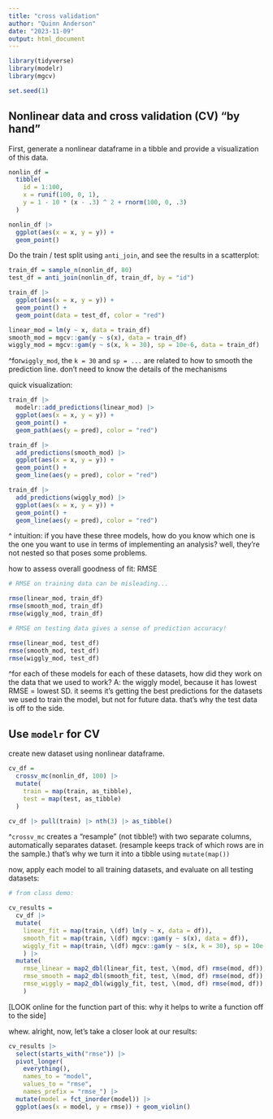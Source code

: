 ```yaml
---
title: "cross validation"
author: "Quinn Anderson"
date: "2023-11-09"
output: html_document
---
```


```r
library(tidyverse)
library(modelr)
library(mgcv)

set.seed(1)
```

## Nonlinear data and cross validation (CV) "by hand"

First, generate a nonlinear dataframe in a tibble and provide a visualization of this data. 

```r
nonlin_df = 
  tibble(
    id = 1:100,
    x = runif(100, 0, 1),
    y = 1 - 10 * (x - .3) ^ 2 + rnorm(100, 0, .3)
  )

nonlin_df |> 
  ggplot(aes(x = x, y = y)) + 
  geom_point()
```

Do the train / test split using `anti_join`, and see the results in a scatterplot: 

```r
train_df = sample_n(nonlin_df, 80)
test_df = anti_join(nonlin_df, train_df, by = "id")

train_df |> 
  ggplot(aes(x = x, y = y)) + 
  geom_point() + 
  geom_point(data = test_df, color = "red")
```

```r
linear_mod = lm(y ~ x, data = train_df)
smooth_mod = mgcv::gam(y ~ s(x), data = train_df)
wiggly_mod = mgcv::gam(y ~ s(x, k = 30), sp = 10e-6, data = train_df)
```

^for`wiggly_mod`, the `k = 30` and `sp = ...` are related to how to smooth the prediction line. don't need to know the details of the mechanisms



quick visualization: 

```r
train_df |> 
  modelr::add_predictions(linear_mod) |> 
  ggplot(aes(x = x, y = y)) +
  geom_point() +
  geom_path(aes(y = pred), color = "red")
```

```r
train_df |> 
  add_predictions(smooth_mod) |> 
  ggplot(aes(x = x, y = y)) +
  geom_point() + 
  geom_line(aes(y = pred), color = "red")
```

```r
train_df |> 
  add_predictions(wiggly_mod) |> 
  ggplot(aes(x = x, y = y)) +
  geom_point() + 
  geom_line(aes(y = pred), color = "red")
```

^ intuition: if you have these three models, how do you know which one is the one you want to use in terms of implementing an analysis? well, they're not nested so that poses some problems. 

how to assess overall goodness of fit: RMSE

```r
# RMSE on training data can be misleading...

rmse(linear_mod, train_df)
rmse(smooth_mod, train_df)
rmse(wiggly_mod, train_df)
```

```r
# RMSE on testing data gives a sense of prediction accuracy!

rmse(linear_mod, test_df)
rmse(smooth_mod, test_df)
rmse(wiggly_mod, test_df)
```

^for each of these models for each of these datasets, how did they work on the data that we used to work? A: the wiggly model, because it has lowest RMSE = lowest SD. it seems it's getting the best predictions for the datasets we used to train the model, but not for future data. that's why the test data is off to the side. 



## Use `modelr` for CV

create new dataset using nonlinear dataframe. 

```r
cv_df = 
  crossv_mc(nonlin_df, 100) |> 
  mutate(
    train = map(train, as_tibble),
    test = map(test, as_tibble)
  )
```

```r
cv_df |> pull(train) |> nth(3) |> as_tibble()
```

^`crossv_mc` creates a "resample" (not tibble!) with two separate columns, automatically separates dataset. (resample keeps track of which rows are in the sample.) that's why we turn it into a tibble using `mutate(map())`


now, apply each model to all training datasets, and evaluate on all testing datasets: 

```r
# from class demo: 

cv_results = 
  cv_df |> 
  mutate(
    linear_fit = map(train, \(df) lm(y ~ x, data = df)),
    smooth_fit = map(train, \(df) mgcv::gam(y ~ s(x), data = df)),
    wiggly_fit = map(train, \(df) mgcv::gam(y ~ s(x, k = 30), sp = 10e-6, data = df))
    ) |> 
  mutate(
    rmse_linear = map2_dbl(linear_fit, test, \(mod, df) rmse(mod, df)),
    rmse_smooth = map2_dbl(smooth_fit, test, \(mod, df) rmse(mod, df)),
    rmse_wiggly = map2_dbl(wiggly_fit, test, \(mod, df) rmse(mod, df))
    )
```

[LOOK online for the function part of this: why it helps to write a function off to the side]

whew. alright, now, let's take a closer look at our results:

```r
cv_results |> 
  select(starts_with("rmse")) |> 
  pivot_longer(
    everything(),
    names_to = "model", 
    values_to = "rmse",
    names_prefix = "rmse_") |> 
  mutate(model = fct_inorder(model)) |> 
  ggplot(aes(x = model, y = rmse)) + geom_violin()
```







